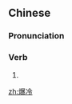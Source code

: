 ==Chinese==
{{zh-forms}}

===Pronunciation===
{{zh-pron
|m=bàolěng
|c=baau3 laang5
|cat=v
}}

===Verb===
{{zh-verb}}

# {{zh-synonym|爆冷門}}

[[zh:爆冷]]